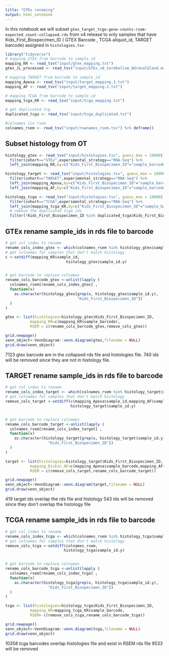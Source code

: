 ```yaml
---
title: "GTEx renaming"
output: html_notebook
---
```


In this notebook we will subset `gtex_target_tcga-gene-counts-rsem-expected_count-collapsed.rds` from v4 release to only samples that have Kids_First_Biospecimen_ID ( GTEX Barcode , TCGA aliquot_id, TARGET barcode) assigned in `histologies.tsv`

```r
library("tidyverse")
# mapping GTEX from barcode to sample_id
mapping_KR <- read_tsv("input/gtex_mapping.txt")
gtex_JL_processed <- read_tsv("input/GTEx_v8_Cerebellum_AdrenalGland.manifest - GTEx_v8_Cerebellum_AdrenalGland.manifest.tsv")

# mapping TARGET from barcode to sample_id
mapping_Apexa <- read_tsv("input/target_mapping.1.txt")
mapping_AF <- read_tsv("input/target_mapping.2.txt")

# mapping TCGA from barcode to sample_id
mapping_tcga_KR <- read_tsv("input/tcga_mapping.txt")

# get duplicated tcg
duplicated_tcga <- read_tsv("input/tcga_duplicated.txt")

#colnames iin rsem
colnames_rsem <- read_tsv("input/rownames_rsem.tsv") %>% deframe()
```


## Subset histology from OT
```r
histology_gtex <- read_tsv("input/histologies.tsv", guess_max = 10000) %>% 
  filter(cohort=="GTEx",experimental_strategy=="RNA-Seq") %>%
  left_join(mapping_KR,by=c("Kids_First_Biospecimen_ID"="sample_barcode")) 

histology_target <- read_tsv("input/histologies.tsv", guess_max = 10000) %>% 
  filter(cohort=="TARGET",experimental_strategy=="RNA-Seq") %>%
  left_join(mapping_Apexa,by=c("Kids_First_Biospecimen_ID"="sample_barcode")) %>%
  left_join(mapping_AF,by=c("Kids_First_Biospecimen_ID"="sample_barcode"))

histology_tcga <- read_tsv("input/histologies.tsv", guess_max = 10000) %>% 
  filter(cohort=="TCGA",experimental_strategy=="RNA-Seq") %>%
  left_join(mapping_tcga_KR,by=c("Kids_First_Biospecimen_ID"="sample_barcode")) %>%
  # remove the duplicated tcga ids
  filter(!Kids_First_Biospecimen_ID %in% duplicated_tcga$Kids_First_Biospecimen_ID)

```

## GTEx rename sample_ids in rds  file  to barcode
```r
# get col index to rename  
rename_cols_index_gtex <- which(colnames_rsem %in% histology_gtex$sample_id.y[!is.na(histology_gtex$sample_id.y)])
# get colnames for samples that don't match histology
c <-setdiff(mapping_KR$sample_id,
                           histology_gtex$sample_id.y)


# get barcode to replace colnames  
rename_cols_barcode_gtex <-unlist(lapply (
  colnames_rsem[rename_cols_index_gtex] ,
  function(x) 
    as.character(histology_gtex[grep(x, histology_gtex$sample_id.y),
                                "Kids_First_Biospecimen_ID"])
  )
)

```


```r
gtex <- list(histologies=histology_gtex$Kids_First_Biospecimen_ID,
           mapping_KR=c(mapping_KR$sample_barcode),
           RSEM = c(rename_cols_barcode_gtex,remove_cols_gtex))

grid.newpage()
venn_object<-VennDiagram::venn.diagram(gtex,filename = NULL)
grid.draw(venn_object)

```
7123 gtex barcode are in the collapsed rds file and histologies file.
740 ids will be removed since they are not in histology file. 

## TARGET rename sample_ids in rds  file  to barcode
```r
# get col index to rename  
rename_cols_index_target <- which(colnames_rsem %in% histology_target$sample_id.y[!is.na(histology_target$sample_id.y)])
# get colnames for samples that don't match histology
remove_cols_target <-setdiff(c(mapping_Apexa$sample_id,mapping_AF$sample_id),
                             histology_target$sample_id.y)


# get barcode to replace colnames  
rename_cols_barcode_target <-unlist(lapply (
  colnames_rsem[rename_cols_index_target] ,
  function(x) 
    as.character(histology_target[grep(x, histology_target$sample_id.y),
                   "Kids_First_Biospecimen_ID"])
  )
)

```


```r

target <- list(histologies=histology_target$Kids_First_Biospecimen_ID,
           mapping_Diskin_AF=c(mapping_Apexa$sample_barcode,mapping_AF$sample_barcode),
           RSEM = c(remove_cols_target,rename_cols_barcode_target))

grid.newpage()
venn_object<-VennDiagram::venn.diagram(target,filename = NULL)
grid.draw(venn_object)
```
419 target ids overlap the rds file and histology
543 ids will be removed since they don't overlap the histology file

## TCGA rename sample_ids in rds  file  to barcode
```r
# get col index to rename  
rename_cols_index_tcga <- which(colnames_rsem %in% histology_tcga$sample_id.y[!is.na(histology_tcga$sample_id.y)])
# get colnames for samples that don't match histology
remove_cols_tcga <-setdiff(colnames_rsem,
                          histology_tcga$sample_id.y)


# get barcode to replace colnames  
rename_cols_barcode_tcga <-unlist(lapply (
  colnames_rsem[rename_cols_index_tcga] ,
  function(x) 
    as.character(histology_tcga[grep(x, histology_tcga$sample_id.y),
                   "Kids_First_Biospecimen_ID"])
  )
)

```

```r

tcga <- list(histologies=histology_tcga$Kids_First_Biospecimen_ID,
           mapping_KR=mapping_tcga_KR$sample_barcode,
           RSEM= c(remove_cols_tcga,rename_cols_barcode_tcga))

grid.newpage()
venn_object<-VennDiagram::venn.diagram(tcga,filename = NULL)
grid.draw(venn_object)
```
10358 tcga barcodes overlap histologies file and exist in RSEM rds file
9533 will be removed
